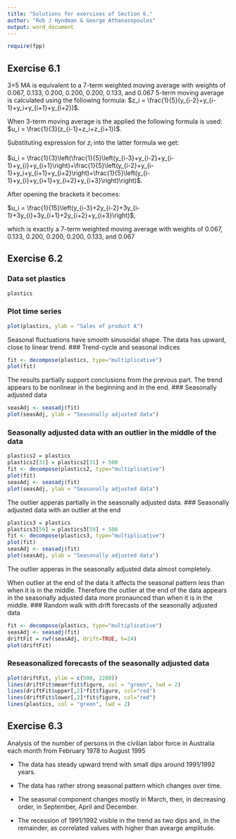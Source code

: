 ```yaml
---
title: "Solutions for exercises of Section 6."
author: "Rob J Hyndman & George Athanasopoulos"
output: word_document
---
```

```r
require(fpp)
```

## Exercise 6.1

3×5 MA is equivalent to a 7-term weighted moving average with weights of 0.067, 
0.133, 0.200, 0.200, 0.200, 0.133, and 0.067
5-term moving average is calculated using the following formula:
$z_i = \frac{1}{5}(y_{i-2}+y_{i-1}+y_i+y_{i+1}+y_{i+2})$.

When 3-term moving average is the applied the following formula is used:
$u_i = \frac{1}{3}(z_{i-1}+z_i+z_{i+1})$.

Substituting expression for $z_i$ into the latter formula we get:

$u_i = \frac{1}{3}\left(\frac{1}{5}\left(y_{i-3}+y_{i-2}+y_{i-1}+y_{i}+y_{i+1}\right)+\frac{1}{5}\left(y_{i-2}+y_{i-1}+y_i+y_{i+1}+y_{i+2}\right)+\frac{1}{5}\left(y_{i-1}+y_{i}+y_{i+1}+y_{i+2}+y_{i+3}\right)\right)$.

After opening the brackets it becomes:

$u_i = \frac{1}{15}\left(y_{i-3}+2y_{i-2}+3y_{i-1}+3y_{i}+3y_{i+1}+2y_{i+2}+y_{i+3}\right)$,

which is exactly a 7-term weighted moving average with weights of 0.067, 0.133, 0.200, 0.200, 0.200, 0.133, and 0.067


\newpage


## Exercise 6.2

### Data set plastics
```r
plastics
```
### Plot time series
```r
plot(plastics, ylab = "Sales of product A")
```

Seasonal fluctuations have smooth sinusoidal shape. The data has upward, close to linear trend.
### Trend-cycle and seasonal indices
```r
fit <- decompose(plastics, type="multiplicative")
plot(fit)
```

The results partially support conclusions from the prevous part. The trend appears to be nonlinear in the beginning and in the end.
### Seasonally adjusted data
```r
seasAdj <- seasadj(fit)
plot(seasAdj, ylab = "Seasonally adjusted data")
```
### Seasonally adjusted data with an outlier in the middle of the data
```r
plastics2 = plastics
plastics2[31] = plastics2[31] + 500
fit <- decompose(plastics2, type="multiplicative")
plot(fit)
seasAdj <- seasadj(fit)
plot(seasAdj, ylab = "Seasonally adjusted data")
```

The outlier apperas partially in the seasonally adjusted data.
### Seasonally adjusted data with an outlier at the end
```r
plastics3 = plastics
plastics3[59] = plastics3[59] + 500
fit <- decompose(plastics3, type="multiplicative")
plot(fit)
seasAdj <- seasadj(fit)
plot(seasAdj, ylab = "Seasonally adjusted data")
```

The outlier apperas in the seasonally adjusted data almost completely.

When outlier at the end of the data it affects the seasonal pattern less than when it is in the middle. Therefore the outlier at the end of the data appears in the seasonally adjusted data more pronaunced than when it is in the middle.
### Random walk with drift forecasts of the seasonally adjusted data
```r
fit <- decompose(plastics, type="multiplicative")
seasAdj <- seasadj(fit)
driftFit = rwf(seasAdj, drift=TRUE, h=24)
plot(driftFit)
```
### Reseasonalized forecasts of the seasonally adjusted data
```r
plot(driftFit, ylim = c(500, 2200))
lines(driftFit$mean*fit$figure, col = "green", lwd = 2)
lines(driftFit$upper[,2]*fit$figure, col="red")
lines(driftFit$lower[,2]*fit$figure, col="red")
lines(plastics, col = "green", lwd = 2)
```


\newpage


## Exercise 6.3

Analysis of the number of persons in the civilian labor force in Australia each month from February 1978 to August 1995

* The data has steady upward trend with small dips around 1991/1992 years.

* The data has rather strong seasonal pattern which changes over time.

* The seasonal component changes mostly in March, then, in decreasing order, in September, April and December.

* The recession of 1991/1992 visible in the trend as two dips and, in the remainder, as correlated values with higher than avearge amplitude.
